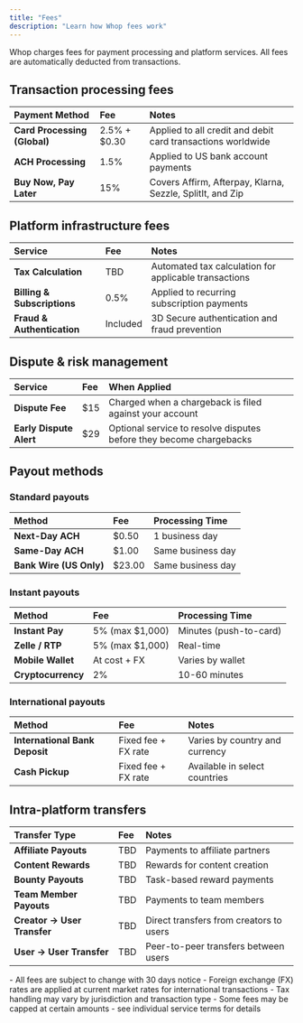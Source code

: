 ```yaml
---
title: "Fees"
description: "Learn how Whop fees work"
---
```


Whop charges fees for payment processing and platform services. All fees are automatically deducted from transactions.

## Transaction processing fees

| Payment Method               | Fee            | Notes                                                       |
| :--------------------------- | :------------- | :---------------------------------------------------------- |
| **Card Processing (Global)** | 2.5% \+ \$0.30 | Applied to all credit and debit card transactions worldwide |
| **ACH Processing**           | 1.5%           | Applied to US bank account payments                         |
| **Buy Now, Pay Later**       | 15%            | Covers Affirm, Afterpay, Klarna, Sezzle, SplitIt, and Zip   |

## Platform infrastructure fees

| Service                     | Fee      | Notes                                                 |
| :-------------------------- | :------- | :---------------------------------------------------- |
| **Tax Calculation**         | TBD      | Automated tax calculation for applicable transactions |
| **Billing & Subscriptions** | 0.5%     | Applied to recurring subscription payments            |
| **Fraud & Authentication**  | Included | 3D Secure authentication and fraud prevention         |

## Dispute & risk management

| Service                 | Fee  | When Applied                                                        |
| :---------------------- | :--- | :------------------------------------------------------------------ |
| **Dispute Fee**         | \$15 | Charged when a chargeback is filed against your account             |
| **Early Dispute Alert** | \$29 | Optional service to resolve disputes before they become chargebacks |

## Payout methods

### Standard payouts

| Method                  | Fee     | Processing Time   |
| :---------------------- | :------ | :---------------- |
| **Next-Day ACH**        | \$0.50  | 1 business day    |
| **Same-Day ACH**        | \$1.00  | Same business day |
| **Bank Wire (US Only)** | \$23.00 | Same business day |

### Instant payouts

| Method             | Fee              | Processing Time        |
| :----------------- | :--------------- | :--------------------- |
| **Instant Pay**    | 5% (max \$1,000) | Minutes (push-to-card) |
| **Zelle / RTP**    | 5% (max \$1,000) | Real-time              |
| **Mobile Wallet**  | At cost \+ FX    | Varies by wallet       |
| **Cryptocurrency** | 2%               | 10-60 minutes          |

### International payouts

| Method                         | Fee                  | Notes                          |
| :----------------------------- | :------------------- | :----------------------------- |
| **International Bank Deposit** | Fixed fee \+ FX rate | Varies by country and currency |
| **Cash Pickup**                | Fixed fee \+ FX rate | Available in select countries  |

## Intra-platform transfers

| Transfer Type               | Fee | Notes                                   |
| :-------------------------- | :-- | :-------------------------------------- |
| **Affiliate Payouts**       | TBD | Payments to affiliate partners          |
| **Content Rewards**         | TBD | Rewards for content creation            |
| **Bounty Payouts**          | TBD | Task-based reward payments              |
| **Team Member Payouts**     | TBD | Payments to team members                |
| **Creator → User Transfer** | TBD | Direct transfers from creators to users |
| **User → User Transfer**    | TBD | Peer-to-peer transfers between users    |

<Note>
  - All fees are subject to change with 30 days notice
  - Foreign exchange (FX) rates are applied at current market rates for international transactions
  - Tax handling may vary by jurisdiction and transaction type
  - Some fees may be capped at certain amounts - see individual service terms for details
</Note>
